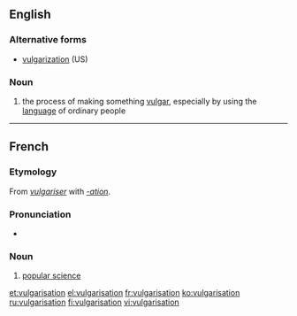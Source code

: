 ==English==

===Alternative forms===
* [[vulgarization]] (US)

===Noun===
{{en-noun}}
# {{context|British}} the process of making something [[vulgar]], especially by using the [[language]] of ordinary people

----
==French==

===Etymology===
From ''[[vulgariser]]'' with ''[[-ation]]''.

===Pronunciation===
* {{audio|Fr-Paris--vulgarisation.ogg|Audio (Paris)}}

===Noun===
{{fr-noun|f}}
# [[popular science]]

[[et:vulgarisation]]
[[el:vulgarisation]]
[[fr:vulgarisation]]
[[ko:vulgarisation]]
[[ru:vulgarisation]]
[[fi:vulgarisation]]
[[vi:vulgarisation]]
